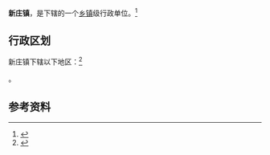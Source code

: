 {{中国乡级行政区|62/10/26/106/000}}

'''新庄镇'''，是{{PRC admin/fullname|62/10/26/106/000|3}}下辖的一个[[乡镇|乡镇]]级行政单位。<ref>{{PRC admin/ref sgc|{{PRC admin/parent|62/10/26/106/000}}}}</ref>

== 行政区划 ==

新庄镇下辖以下地区：<ref>{{PRC admin/ref sgc|62/10/26/106/000}}</ref>

{{PRC admin/children|62/10/26/106/000}}。

== 参考资料 ==

{{reflist}}

{{行政区划小作品}}
{{PRC admin/navcat|62/10/26/106/000}}